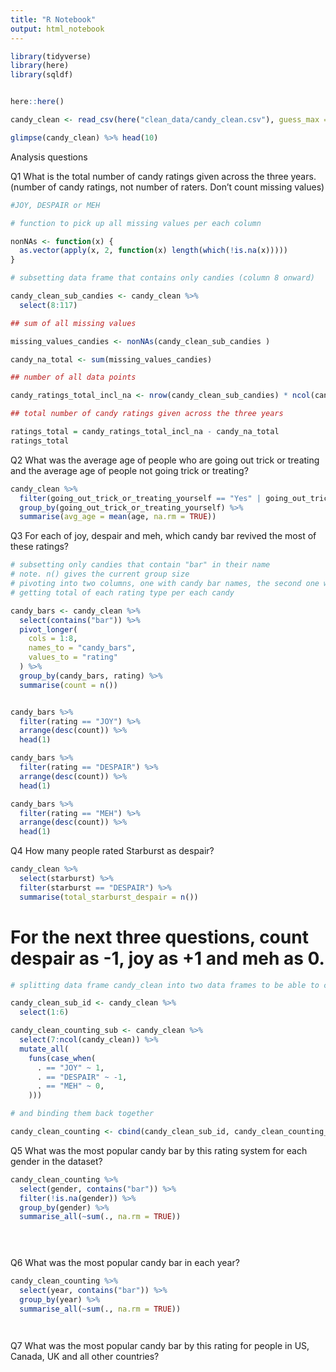 ```yaml
---
title: "R Notebook"
output: html_notebook
---
```


```r
library(tidyverse)
library(here)
library(sqldf)


here::here()

candy_clean <- read_csv(here("clean_data/candy_clean.csv"), guess_max = 9349)

glimpse(candy_clean) %>% head(10)
```


Analysis questions

Q1 What is the total number of candy ratings given across the three years. (number of candy ratings, not number of raters. Don’t count missing values)

```r
#JOY, DESPAIR or MEH

# function to pick up all missing values per each column

nonNAs <- function(x) {
  as.vector(apply(x, 2, function(x) length(which(!is.na(x)))))
}

# subsetting data frame that contains only candies (column 8 onward)

candy_clean_sub_candies <- candy_clean %>% 
  select(8:117)

## sum of all missing values 

missing_values_candies <- nonNAs(candy_clean_sub_candies )

candy_na_total <- sum(missing_values_candies)

## number of all data points 

candy_ratings_total_incl_na <- nrow(candy_clean_sub_candies) * ncol(candy_clean_sub_candies)

## total number of candy ratings given across the three years

ratings_total = candy_ratings_total_incl_na - candy_na_total
ratings_total
```


Q2 What was the average age of people who are going out trick or treating and the average age of people not going trick or treating?

```r
candy_clean %>% 
  filter(going_out_trick_or_treating_yourself == "Yes" | going_out_trick_or_treating_yourself == "No") %>% 
  group_by(going_out_trick_or_treating_yourself) %>% 
  summarise(avg_age = mean(age, na.rm = TRUE))
```


Q3 For each of joy, despair and meh, which candy bar revived the most of these ratings?

```r
# subsetting only candies that contain "bar" in their name
# note. n() gives the current group size
# pivoting into two columns, one with candy bar names, the second one with rating
# getting total of each rating type per each candy

candy_bars <- candy_clean %>% 
  select(contains("bar")) %>% 
  pivot_longer(
    cols = 1:8,
    names_to = "candy_bars",
    values_to = "rating"
  ) %>% 
  group_by(candy_bars, rating) %>% 
  summarise(count = n())


candy_bars %>% 
  filter(rating == "JOY") %>% 
  arrange(desc(count)) %>% 
  head(1)

candy_bars %>% 
  filter(rating == "DESPAIR") %>% 
  arrange(desc(count)) %>% 
  head(1)

candy_bars %>% 
  filter(rating == "MEH") %>% 
  arrange(desc(count)) %>% 
  head(1)
```

Q4 How many people rated Starburst as despair?

```r
candy_clean %>% 
  select(starburst) %>% 
  filter(starburst == "DESPAIR") %>% 
  summarise(total_starburst_despair = n())
```


# For the next three questions, count despair as -1, joy as +1 and meh as 0.

```r
# splitting data frame candy_clean into two data frames to be able to change rating to -1, 0, 1

candy_clean_sub_id <- candy_clean %>% 
  select(1:6)

candy_clean_counting_sub <- candy_clean %>% 
  select(7:ncol(candy_clean)) %>% 
  mutate_all(
    funs(case_when(
      . == "JOY" ~ 1,
      . == "DESPAIR" ~ -1,
      . == "MEH" ~ 0,
    ))) 

# and binding them back together

candy_clean_counting <- cbind(candy_clean_sub_id, candy_clean_counting_sub) 
```


Q5 What was the most popular candy bar by this rating system for each gender in the dataset?

```r
candy_clean_counting %>% 
  select(gender, contains("bar")) %>% 
  filter(!is.na(gender)) %>% 
  group_by(gender) %>% 
  summarise_all(~sum(., na.rm = TRUE))


    
```


Q6 What was the most popular candy bar in each year?

```r
candy_clean_counting %>% 
  select(year, contains("bar")) %>% 
  group_by(year) %>% 
  summarise_all(~sum(., na.rm = TRUE))




```


Q7 What was the most popular candy bar by this rating for people in US, Canada, UK and all other countries?

```r

```

